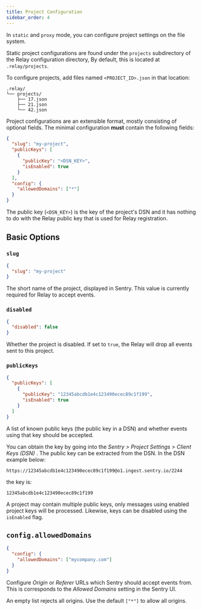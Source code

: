 ```yaml
---
title: Project Configuration
sidebar_order: 4
---
```


In `static` and `proxy` mode, you can configure project settings on the file system.

Static project configurations are found under the `projects` subdirectory of the Relay configuration directory, By default, this is located at `.relay/projects`.

To configure projects, add files named `<PROJECT_ID>.json` in that location:

```
.relay/
└── projects/
    ├── 17.json
    ├── 21.json
    └── 42.json
```

Project configurations are an extensible format, mostly consisting of optional
fields. The minimal configuration **must** contain the following fields:

```json
{
  "slug": "my-project",
  "publicKeys": [
    {
      "publicKey": "<DSN_KEY>",
      "isEnabled": true
    }
  ],
  "config": {
    "allowedDomains": ["*"]
  }
}
```

<Alert level="warning" title="Public Key">

The public key (`<DSN_KEY>`) is the key of the project's DSN and it has nothing
to do with the Relay public key that is used for Relay registration.

</Alert>

## Basic Options

### `slug`

```json
{
  "slug": "my-project"
}
```

The short name of the project, displayed in Sentry. This value is currently
required for Relay to accept events.

### `disabled`

```json
{
  "disabled": false
}
```

Whether the project is disabled. If set to `true`, the Relay will drop all
events sent to this project.

### `publicKeys`

```json
{
  "publicKeys": [
    {
      "publicKey": "12345abcdb1e4c123490ecec89c1f199",
      "isEnabled": true
    }
  ]
}
```

A list of known public keys (the public key in a DSN) and whether events using
that key should be accepted.

You can obtain the key by going into the _Sentry > Project Settings > Client
Keys (DSN)_ . The public key can be extracted from the DSN. In the DSN example
below:

```
https://12345abcdb1e4c123490ecec89c1f199@o1.ingest.sentry.io/2244
```

the key is:

```
12345abcdb1e4c123490ecec89c1f199
```

A project may contain multiple public keys, only messages using enabled project
keys will be processed. Likewise, keys can be disabled using the `isEnabled`
flag.

## `config.allowedDomains`

```json
{
  "config": {
    "allowedDomains": ["mycompany.com"]
  }
}
```

Configure _Origin_ or _Referer_ URLs which Sentry should accept events from.
This is corresponds to the _Allowed Domains_ setting in the Sentry UI.

<Alert level="warning" title="Warning">

An empty list rejects all origins. Use the default `["*"]` to allow all origins.

</Alert>

[getting started]: /product/relay/
